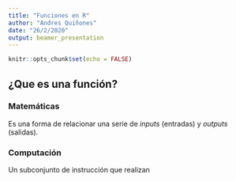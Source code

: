 ```yaml
---
title: "Funciones en R"
author: "Andres Quiñones"
date: "26/2/2020"
output: beamer_presentation
---
```


```r
knitr::opts_chunk$set(echo = FALSE)
```

## ¿Que es una función?

### Matemáticas
Es una forma de relacionar una serie de *inputs* (entradas) y *outputs* (salidas).

### Computación
Un subconjunto de instrucción que realizan 

